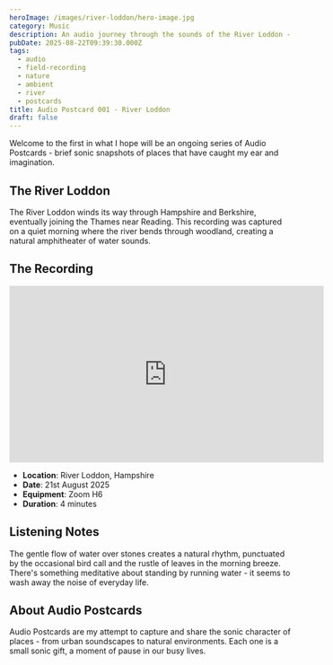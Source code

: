 ```yaml
---
heroImage: /images/river-loddon/hero-image.jpg
category: Music
description: An audio journey through the sounds of the River Loddon - the first in a series of Audio Postcards capturing the ambient soundscapes of natural places
pubDate: 2025-08-22T09:39:30.000Z
tags:
  - audio
  - field-recording
  - nature
  - ambient
  - river
  - postcards
title: Audio Postcard 001 - River Loddon
draft: false
---
```


Welcome to the first in what I hope will be an ongoing series of Audio Postcards - brief sonic snapshots of places that have caught my ear and imagination.

## The River Loddon

The River Loddon winds its way through Hampshire and Berkshire, eventually joining the Thames near Reading. This recording was captured on a quiet morning where the river bends through woodland, creating a natural amphitheater of water sounds.

## The Recording

<iframe
	width='560'
	height='315'
	src='https://www.youtube.com/embed/p5YFpc4cBC0?si=15k2xdb-j6HnnWGv'
	title='YouTube video player'
	frameborder='0'
	allow='accelerometer; autoplay; clipboard-write; encrypted-media; gyroscope; picture-in-picture; web-share'
	referrerpolicy='strict-origin-when-cross-origin'
	allowfullscreen
></iframe>

- **Location**: River Loddon, Hampshire
- **Date**: 21st August 2025
- **Equipment**: Zoom H6
- **Duration**: 4 minutes

## Listening Notes

The gentle flow of water over stones creates a natural rhythm, punctuated by the occasional bird call and the rustle of leaves in the morning breeze. There's something meditative about standing by running water - it seems to wash away the noise of everyday life.

## About Audio Postcards

Audio Postcards are my attempt to capture and share the sonic character of places - from urban soundscapes to natural environments. Each one is a small sonic gift, a moment of pause in our busy lives.
